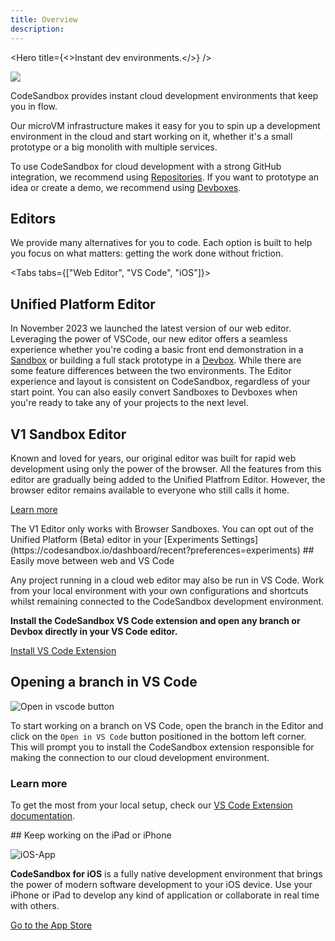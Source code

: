 ```yaml
---
title: Overview
description:
---
```



<Hero 
  title={<>Instant dev environments.</>}
/>

![](./images/cover-projects.jpg)

CodeSandbox provides instant cloud development environments that keep you in flow.

Our microVM infrastructure makes it easy for you to spin up a development environment in the cloud and start working on it, whether it's a small prototype or a big monolith with multiple services.

To use CodeSandbox for cloud development with a strong GitHub integration, we recommend using [Repositories](/learn/repositories/overview). If you want to prototype an idea or create a demo, we recommend using [Devboxes](/learn/devboxes/overview).

## Editors

We provide many alternatives for you to code. Each option is built to help you focus on what matters: getting the work done without friction.

<Tabs tabs={["Web Editor", "VS Code", "iOS"]}>

<WrapContent>

## Unified Platform Editor

In November 2023 we launched the latest version of our web editor. Leveraging the power of VSCode, our new editor offers a seamless experience whether you're coding a basic front end demonstration in a [Sandbox](/learn/devboxes/editors?tab=sandbox) or building a full stack prototype in a [Devbox](/learn/devboxes/editors?tab=devbox).
While there are some feature differences between the two environments. The Editor experience and layout is consistent on CodeSandbox, regardless of your start point. You can also easily convert Sandboxes to Devboxes when you're ready to take any of your projects to the next level. 

## V1 Sandbox Editor

Known and loved for years, our original editor was built for rapid web development using only the power of the browser. All the features from this editor are gradually being added to the Unified Platfrom Editor. However, the browser editor remains available to everyone who still calls it home.

[Learn more](/learn/legacy-sandboxes/overview)

<Callout>
The V1 Editor only works with Browser Sandboxes. You can opt out of the Unified Platform (Beta) editor in your [Experiments Settings](https://codesandbox.io/dashboard/recent?preferences=experiments)

</WrapContent>

<WrapContent>
## Easily move between web and VS Code

Any project running in a cloud web editor may also be run in VS Code. Work from your local environment with your own configurations and shortcuts whilst remaining connected to the CodeSandbox development environment.

**Install the CodeSandbox VS Code extension and open any branch or Devbox directly in your VS Code editor.** 

[Install VS Code Extension](https://marketplace.visualstudio.com/items?itemName=CodeSandbox-io.codesandbox-projects)

## Opening a branch in VS Code

![Open in vscode button](./images/getting-openvscode.jpg)

To start working on a branch on VS Code, open the branch in the Editor and click on the `Open in VS Code` button positioned in the bottom left corner. This will prompt you to install the CodeSandbox extension responsible for making the connection to our cloud development environment.

### Learn more

To get the most from your local setup, check our [VS Code Extension documentation](/learn/editors/vscode/overview).

</WrapContent>

<WrapContent>
## Keep working on the iPad or iPhone

![iOS-App](./images/iOS-iPad.jpg)

**CodeSandbox for iOS** is a fully native development environment that brings the power of modern software development to your iOS device. Use your iPhone or iPad to develop any kind of application or collaborate in real time with others.

[Go to the App Store](https://apps.apple.com/us/app/codesandbox/id1423330822)

</WrapContent>
    
</Tabs>
